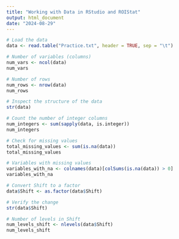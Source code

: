 ---
title: "Working with Data in RStudio and ROIStat"
output: html_document
date: "2024-08-29"
---

```{r}
# Load the data
data <- read.table("Practice.txt", header = TRUE, sep = "\t")

# Number of variables (columns)
num_vars <- ncol(data)
num_vars

```

```{r}
# Number of rows
num_rows <- nrow(data)
num_rows
```

```{r}
# Inspect the structure of the data
str(data)

# Count the number of integer columns
num_integers <- sum(sapply(data, is.integer))
num_integers

```

```{r}
# Check for missing values
total_missing_values <- sum(is.na(data))
total_missing_values

```

```{r}
# Variables with missing values
variables_with_na <- colnames(data)[colSums(is.na(data)) > 0]
variables_with_na

```

```{r}
# Convert Shift to a factor
data$Shift <- as.factor(data$Shift)

# Verify the change
str(data$Shift)

```

```{r}
# Number of levels in Shift
num_levels_shift <- nlevels(data$Shift)
num_levels_shift

```

